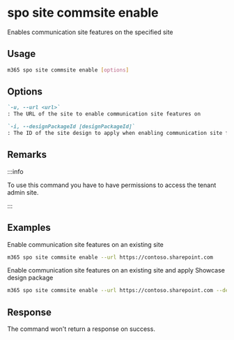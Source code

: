 
# spo site commsite enable

Enables communication site features on the specified site

## Usage

```sh
m365 spo site commsite enable [options]
```

## Options

```md definition-list
`-u, --url <url>`
: The URL of the site to enable communication site features on

`-i, --designPackageId [designPackageId]`
: The ID of the site design to apply when enabling communication site features. Allowed values are `96c933ac-3698-44c7-9f4a-5fd17d71af9e` (Topic = default), `6142d2a0-63a5-4ba0-aede-d9fefca2c767` (Showcase), `f6cc5403-0d63-442e-96c0-285923709ffc` (Blank)
```

<Global />

## Remarks

:::info

To use this command you have to have permissions to access the tenant admin site.

:::

## Examples

Enable communication site features on an existing site

```sh
m365 spo site commsite enable --url https://contoso.sharepoint.com
```

Enable communication site features on an existing site and apply Showcase design package

```sh
m365 spo site commsite enable --url https://contoso.sharepoint.com --designPackageId 6142d2a0-63a5-4ba0-aede-d9fefca2c767
```

## Response

The command won't return a response on success.
